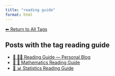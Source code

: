 ```yaml
---
title: "reading guide"
format: html
---
```


[⬅ Return to All Tags](../tags.qmd)

## Posts with the tag **reading guide**

- [🧭 🧑‍🏫 Reading Guide — Personal Blog](/posts/personal/personal-guide.html)
- [🧭 🧮 Mathematics Reading Guide](/posts/mathematics/math-guide.html)
- [🧭 📊 Statistics Reading Guide](/posts/statistics/statistics-guide.html)
